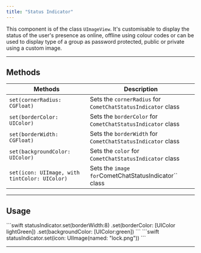 ```yaml
---
title: "Status Indicator"
---
```


This component is of the class `UImageView`. It's customisable to display the status of the user's presence as online, offline using colour codes or can be used to display type of a group as password protected, public or private using a custom image.

***

## Methods

| Methods                                       | Description                                                  |
| --------------------------------------------- | ------------------------------------------------------------ |
| `set(cornerRadius: CGFloat)`                  | Sets the `cornerRadius` for `CometChatStatusIndicator` class |
| `set(borderColor: UIColor)`                   | Sets the `borderColor` for `CometChatStatusIndicator` class  |
| `set(borderWidth: CGFloat)`                   | Sets the `borderWidth` for `CometChatStatusIndicator` class  |
| `set(backgroundColor: UIColor)`               | Sets the `color` for `CometChatStatusIndicator` class        |
| `set(icon: UIImage, with tintColor: UIColor)` | Sets the `image for`CometChatStatusIndicator\`\` class       |

***

## Usage

<Tabs>
<Tab title="Swift">
```swift
statusIndicator.set(borderWidth:8)
							 .set(borderColor: [UIColor lightGreen])
               .set(backgroundColor: [UIColor:green])
```

</Tab>

</Tabs>

<Tabs>
<Tab title="Swift">
```swift
statusIndicator.set(icon: UIImage(named: "lock.png"))
```

</Tab>

</Tabs>

***
